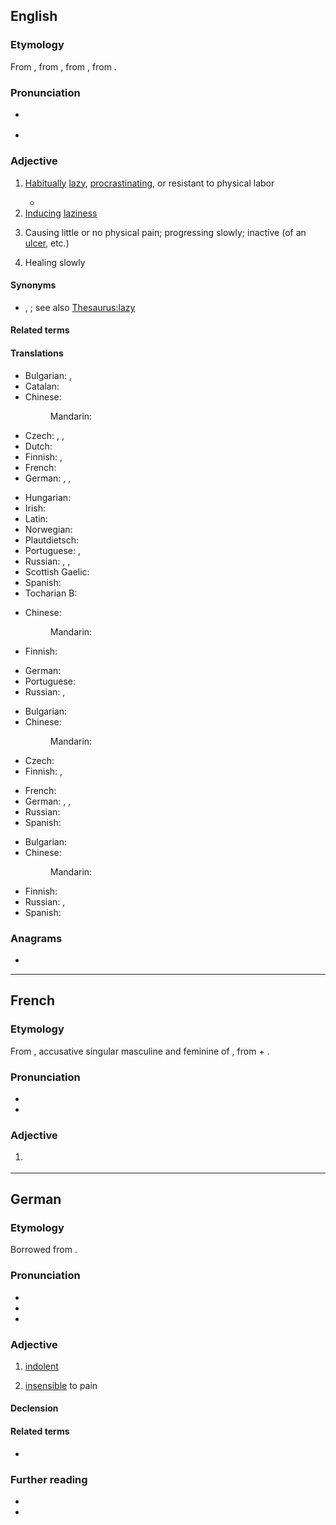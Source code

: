 ==English==
{{was wotd|2008|December|18}}

===Etymology===
{{root|en|ine-pro|*delh₁-}}
From {{bor|en|fr|indolent}}, from {{der|en|la|indolens}}, from {{prefix|la|in-|t1=not|dolēns|t2=hurting|nocat=1}}, from {{m|la|doleo|t=to hurt}}.

===Pronunciation===
* {{a|UK|US}} {{IPA|en|/ˈɪn.dəl.ənt/}}
* {{audio|en|en-us-indolent.ogg|Audio (US)}}

===Adjective===
{{en-adj}}

# [[habitually|Habitually]] [[lazy]], [[procrastinate|procrastinating]], or resistant to physical labor
#: {{ux|en|The '''indolent''' girl resisted doing her homework.}}
#* {{quote-book
|en
|year=1815
|author={{w|Jane Austen}}
|title={{w|Emma}}
|volume=II
|section=chapter 18
|passage=Mr. Churchill has pride; but his pride is nothing to his wife’s: his is a quiet, '''indolent''', gentlemanlike sort of pride that would harm nobody, and only make himself a little helpless and tiresome; but her pride is arrogance and insolence!}}
# [[induce|Inducing]] [[laziness]]
#: {{ux|en|'''indolent''' comfort}}
# {{lb|en|medicine}} Causing little or no physical pain; progressing slowly; inactive (of an [[ulcer]], etc.)
# {{lb|en|medicine}} Healing slowly

====Synonyms====
* {{l|en|idle}}, {{l|en|work-shy}}; see also [[Thesaurus:lazy]]

====Related terms====
{{rel2|en
|indolence
|indolency}}

====Translations====
{{trans-top|habitually lazy}}
* Bulgarian: {{t+|bg|ленив}}, {{t+|bg|мързелив}}
* Catalan: {{t+|ca|indolent}}
* Chinese:
*: Mandarin: {{t-needed|cmn}}
* Czech: {{t+|cs|lhostejný|m}}, {{t+|cs|líný|m}}, {{t+|cs|indolentní|m}}
* Dutch: {{t+|nl|werkschuw}}
* Finnish: {{t+|fi|saamaton}}, {{t+|fi|veltto}}
* French: {{t+|fr|indolent}}
* German: {{t+|de|träge}}, {{t+|de|faul}}, {{t+|de|arbeitsscheu}}
{{trans-mid}}
* Hungarian: {{t+|hu|lusta}}
* Irish: {{t|ga|sácráilte}}
* Latin: {{t|la|piger}}
* Norwegian: {{t|no|arbeidsky}}
* Plautdietsch: {{t|pdt|ful}}
* Portuguese: {{t+|pt|indolente}}, {{t+|pt|vadio}}
* Russian: {{t+|ru|лени́вый}}, {{t+|ru|пра́здный}}, {{t+|ru|безде́ятельный}}
* Scottish Gaelic: {{t|gd|leisg}}
* Spanish: {{t+|es|indolente}}
* Tocharian B: {{t|txb|ālase}}
{{trans-bottom}}

{{trans-top|inducing laziness}}
* Chinese:
*: Mandarin: {{t-needed|cmn}}
* Finnish: {{t+|fi|veltostuttava}}
{{trans-mid}}
* German: {{t+|de|ermüdend}}
* Portuguese: {{t+|pt|indolente}}
* Russian: {{t|ru|[[способствовать|спосо́бствующий]] [[праздность|пра́здности]]}}, {{t+|ru|разне́живающий}}
{{trans-bottom}}

{{trans-top|medicine: causing little or no physical pain}}
* Bulgarian: {{t+|bg|безболезнен}}
* Chinese:
*: Mandarin: {{t-needed|cmn}}
* Czech: {{t|cs|nebolestivý|m}}
* Finnish: {{t|fi|indolentti}}, {{t+|fi|kivuton}}
{{trans-mid}}
* French: {{t+|fr|indolent}}
* German: {{t|de|schmerzlos}}, {{t+|de|indolent}}, {{t+|de|schmerzfrei}}
* Russian: {{t+|ru|безболе́зненный}}
* Spanish: {{t+|es|indolente}}
{{trans-bottom}}

{{trans-top|medicine: healing slowly}}
* Bulgarian: {{t|bg|бавно заздравяващ}}
* Chinese:
*: Mandarin: {{t-needed|cmn}}
{{trans-mid}}
* Finnish: {{t+|fi|itsepintainen}}
* Russian: {{t|ru|[[ме́дленно]] [[заживать|зажива́ющий]]}}, {{t+|ru|вялотеку́щий}}
* Spanish: {{t+|es|indolente}}
{{trans-bottom}}

===Anagrams===
* {{anagrams|en|a=deilnnot|deltonin|nontiled}}

----

==French==

===Etymology===
From {{der|fr|la|indolentem}}, accusative singular masculine and feminine of {{m|la|indolēns}}, from {{m|la|in-|t=not}} + {{m|la|dolēns|t=pain}}.

===Pronunciation===
* {{fr-IPA}}
* {{homophones|fr|indolents}}

===Adjective===
{{fr-adj}}

# {{l|en|indolent}} {{q|all senses}}

----

==German==

===Etymology===
Borrowed from {{bor|de|fr|indolent}}.

===Pronunciation===
* {{IPA|de|/ɪndoˈlɛnt/|/ˈɪndolɛnt/}}
* {{audio|de|De-indolent.ogg|Audio}}
* {{hyph|de|in|do|lent}}

===Adjective===
{{de-adj|indolenter|indolentesten}}

# [[indolent]] {{gloss|mentally lazy}}
#: {{syn|de|denkfaul}}
# {{lb|de|medicine}} [[insensible]] to pain

====Declension====
{{de-decl-adj|indolent|indolenter|indolentest}}

====Related terms====
* {{l|de|Indolenz}}

===Further reading===
* {{R:Duden}}
* {{R:DWDS}}

{{topics|de|Personality}}